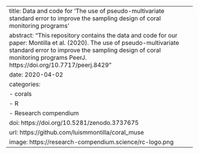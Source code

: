 ---
title: Data and code for 'The use of pseudo-multivariate standard error to improve the sampling design of coral monitoring programs'
abstract: "This repository contains the data and code for our paper:  Montilla et al. (2020). The use of pseudo-multivariate standard error to improve the sampling design of coral monitoring programs PeerJ. https://doi.org/10.7717/peerj.8429"
date: 2020-04-02
categories:
  - corals
  - R
  - Research compendium
doi: https://doi.org/10.5281/zenodo.3737675
url: https://github.com/luismmontilla/coral_muse
image: https://research-compendium.science/rc-logo.png
---